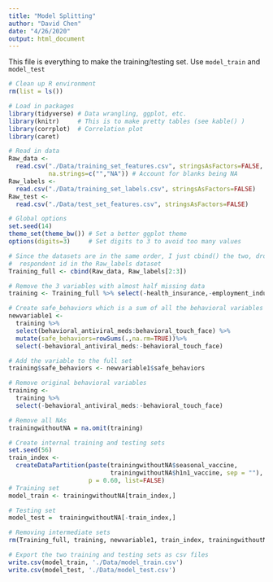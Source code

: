 ```yaml
---
title: "Model Splitting"
author: "David Chen"
date: "4/26/2020"
output: html_document
---
```


This file is everything to make the training/testing set. Use `model_train` and `model_test`



```r
# Clean up R environment
rm(list = ls())

# Load in packages
library(tidyverse) # Data wrangling, ggplot, etc.
library(knitr)     # This is to make pretty tables (see kable() )
library(corrplot)  # Correlation plot 
library(caret)

# Read in data
Raw_data <- 
  read.csv("./Data/training_set_features.csv", stringsAsFactors=FALSE,
           na.strings=c("","NA")) # Account for blanks being NA
Raw_labels <- 
  read.csv("./Data/training_set_labels.csv", stringsAsFactors=FALSE)
Raw_test <- 
  read.csv("./Data/test_set_features.csv", stringsAsFactors=FALSE)

# Global options
set.seed(14)
theme_set(theme_bw()) # Set a better ggplot theme
options(digits=3)     # Set digits to 3 to avoid too many values
```


```r
# Since the datasets are in the same order, I just cbind() the two, dropping
#  respondent id in the Raw_labels dataset
Training_full <- cbind(Raw_data, Raw_labels[2:3])
```

```r
# Remove the 3 variables with almost half missing data
training <- Training_full %>% select(-health_insurance,-employment_industry,-employment_occupation)
```

```r
# Create safe_behaviors which is a sum of all the behavioral variables
newvariable1 <- 
  training %>%
  select(behavioral_antiviral_meds:behavioral_touch_face) %>%
  mutate(safe_behaviors=rowSums(.,na.rm=TRUE))%>%
  select(-behavioral_antiviral_meds:-behavioral_touch_face)

# Add the variable to the full set
training$safe_behaviors <- newvariable1$safe_behaviors

# Remove original behavioral variables
training <- 
  training %>% 
  select(-behavioral_antiviral_meds:-behavioral_touch_face)
```

```r
# Remove all NAs
trainingwithoutNA = na.omit(training)

# Create internal training and testing sets
set.seed(56)
train_index <- 
  createDataPartition(paste(trainingwithoutNA$seasonal_vaccine, 
                            trainingwithoutNA$h1n1_vaccine, sep = ""), 
                      p = 0.60, list=FALSE)
# Training set
model_train <- trainingwithoutNA[train_index,]

# Testing set
model_test =  trainingwithoutNA[-train_index,]

# Removing intermediate sets
rm(Training_full, training, newvariable1, train_index, trainingwithoutNA)

# Export the two training and testing sets as csv files
write.csv(model_train, './Data/model_train.csv')
write.csv(model_test, './Data/model_test.csv')
```
